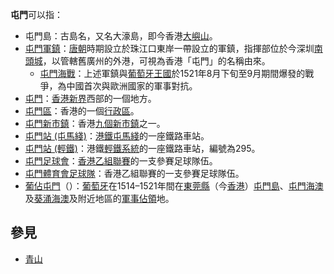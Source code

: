 '''屯門'''可以指：
* 屯門島：古島名，又名大濠島，即今香港[[大嶼山|大嶼山]]。
*[[屯門軍鎮|屯門軍鎮]]：[[唐朝|唐朝]]時期設立於珠江口東岸一帶設立的軍鎮，指揮部位於今深圳[[南头_(深圳)|南頭城]]，以管轄舊廣州的外港，可視為香港「屯門」的名稱由來。
**[[屯門海戰|屯門海戰]]：上述軍鎮與[[葡萄牙王國|葡萄牙王國]]於1521年8月下旬至9月期間爆發的戰爭，為中國首次與歐洲國家的軍事對抗。
*[[屯門|屯門]]：[[香港|香港]][[新界|新界]]西部的一個地方。
* [[屯門區|屯門區]]：香港的一個[[香港行政區劃|行政區]]。
* [[屯門新市鎮|屯門新市鎮]]：香港[[香港新市鎮|九個新市鎮]]之一。
* [[屯門站_(屯馬綫)|屯門站 (屯馬綫)]]：[[港鐵|港鐵]][[屯馬綫|屯馬綫]]的一座鐵路車站。
* [[屯門站_(輕鐵)|屯門站 (輕鐵)]]：港鐵[[香港輕鐵|輕鐵系統]]的一座鐵路車站，編號為295。
* [[屯門足球會|屯門足球會]]：[[香港乙組聯賽|香港乙組聯賽]]的一支參賽足球隊伍。
* [[屯門體育會足球隊|屯門體育會足球隊]]：香港乙組聯賽的一支參賽足球隊伍。
* [[葡佔屯門|葡佔屯門]]（{{lang-pt|Tamão}}）：[[葡萄牙帝國|葡萄牙]]在1514–1521年間在[[東莞縣|東莞縣]]（今[[香港|香港]]）[[大嶼山|屯門島]]、[[青山灣|屯門海澳]]及[[葵涌|葵涌海澳]]及附近地區的[[軍事佔領|軍事佔領]]地。
==參見==
* [[青山|青山]]

{{消歧義|cat=二字中國地名消歧義}}